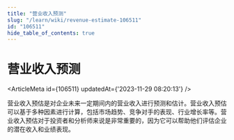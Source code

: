 ```yaml
---
title: "营业收入预测"
slug: "/learn/wiki/revenue-estimate-106511"
id: "106511"
hide_table_of_contents: true
---
```



# 营业收入预测

<ArticleMeta id={106511} updatedAt={'2023-11-29 08:20:13'} />
<div className='border-solid border-b border-t-0 my-4 border-[var(--ifm-color-gray-300)]' />

营业收入预估是对企业未来一定期间内的营业收入进行预测和估计。营业收入预估可以基于多种因素进行计算，包括市场趋势、竞争对手的表现、行业增长率等。营业收入预估对于投资者和分析师来说是非常重要的，因为它可以帮助他们评估企业的潜在收入和业绩表现。
